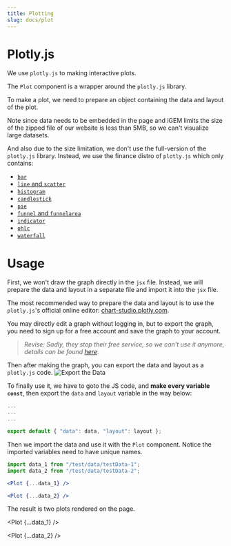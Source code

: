 ```yaml
---
title: Plotting
slug: docs/plot
---
```


# Plotly.js

We use `plotly.js` to making interactive plots. 

The `Plot` component is a wrapper around the `plotly.js` library.

To make a plot, we need to prepare an object containing the data and layout of the plot.

Note since data needs to be embedded in the page and iGEM limits the size of the zipped file of our website is less than 5MB, so we can't visualize large datasets. 

And also due to the size limitation, we don't use the full-version of the `plotly.js` library.
Instead, we use the finance distro of `plotly.js` which only contains:
- [`bar`](https://plotly.com/javascript/bar-charts/)
- [`line` and `scatter`](https://plotly.com/javascript/line-and-scatter/)
- [`histogram`](https://plotly.com/javascript/histograms/)
- [`candlestick`](https://plotly.com/javascript/candlestick-charts/)
- [`pie`](https://plotly.com/javascript/pie-charts/)
- [`funnel` and `funnelarea`](https://plotly.com/javascript/funnel-charts/)
- [`indicator`](https://plotly.com/javascript/indicator/)
- [`ohlc`](https://plotly.com/javascript/ohlc-charts/)
- [`waterfall`](https://plotly.com/javascript/waterfall-charts/)

# Usage

First, we won't draw the graph directly in the `jsx` file. 
Instead, we will prepare the data and layout in a separate file and import it into the `jsx` file.

The most recommended way to prepare the data and layout is to use the `plotly.js`'s official online editor: [chart-studio.plotly.com](https://chart-studio.plotly.com/create/#/).

You may directly edit a graph without logging in, but to export the graph, you need to sign up for a free account and save the graph to your account.

> *Revise: Sadly, they stop their free service, so we can't use it anymore, details can be found [here](https://plotly.com/chart-studio-updates/)*.

Then after making the graph, you can export the data and layout as a `plotly.js` code.
![Export the Data](server/docs/export-data-popup.webp)

To finally use it, we have to goto the JS code, and **make every variable `const`**, then export the `data` and `layout` variable in the way below:


```js
...
...
...

export default { "data": data, "layout": layout };
```

Then we import the data and use it with the `Plot` component. 
Notice the imported variables need to have unique names.

```jsx
import data_1 from "/test/data/testData-1";
import data_2 from "/test/data/testData-2";

<Plot {...data_1} />

<Plot {...data_2} />
```

The result is two plots rendered on the page.


<Plot {...data_1} />

<Plot {...data_2} />
